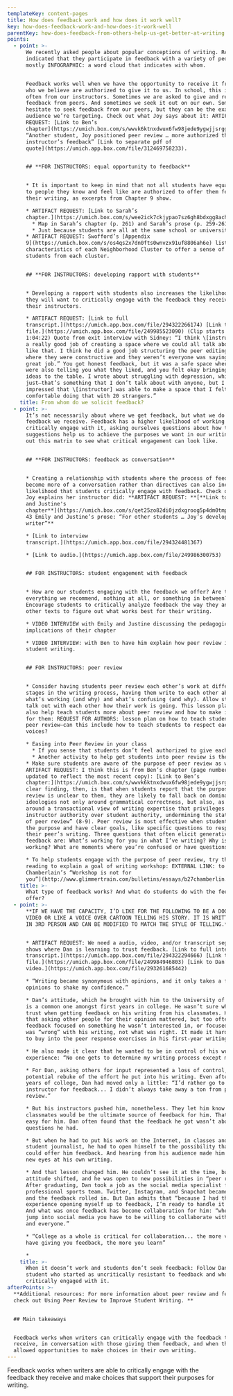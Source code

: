 ```yaml
---
templateKey: content-pages
title: How does feedback work and how does it work well?
key: how-does-feedback-work-and-how-does-it-work-well
parentKey: how-does-feedback-from-others-help-us-get-better-at-writing
points:
  - point: >-
      We recently asked people about popular conceptions of writing. Respondents
      indicated that they participate in feedback with a variety of people,
      mostly INFOGRAPHIC: a word cloud that indicates with whom.


      Feedback works well when we have the opportunity to receive it from people
      who we believe are authorized to give it to us. In school, this is most
      often from our instructors. Sometimes we are asked to give and receive
      feedback from peers. And sometimes we seek it out on our own. Sometimes we
      hesitate to seek feedback from our peers, but they can be the exact
      audience we’re targeting. Check out what Joy says about it: ARTIFACT
      REQUEST: [Link to Ben’s
      chapter](https://umich.box.com/s/wwvk6ktnxdwux6fw98jede9ygwjjsrgg): p. 70
      “Another student, Joy positioned peer review … more authorized than her
      instructor’s feedback” [Link to separate pdf of
      quote](https://umich.app.box.com/file/312469758233).


      ## **FOR INSTRUCTORS: equal opportunity to feedback**


      * It is important to keep in mind that not all students have equal access
      to people they know and feel like are authorized to offer them feedback on
      their writing, as excerpts from Chapter 9 show. 

      * ARTIFACT REQUEST: [Link to Sarah’s
      chapter.](https://umich.box.com/s/wee2ick7ckjypao7sz6gh8bdxgg8ach2)
        * Map in Sarah’s chapter (p. 261) and Sarah’s prose (p. 259-261 “NC data, as pictured … value of academic writing.” [Link to separate PDF of quote](https://umich.app.box.com/file/312469841656).
        * Just because students are all at the same school or university does not mean their experiences with feedback will be the same. 
      * ARTIFACT REQUEST: Swofford’s [Appendix
      9](https://umich.box.com/s/os4qs2x7dn0fts0wnvzx91uf8806ah6e) lists the
      characteristics of each Neighborhood Cluster to offer a sense of the
      students from each cluster.


      ## **FOR INSTRUCTORS: developing rapport with students**


      * Developing a rapport with students also increases the likelihood that
      they will want to critically engage with the feedback they receive from
      their instructors.

      * ARTIFACT REQUEST: [Link to full
      transcript.](https://umich.app.box.com/file/294322266174) [Link to audio
      file.](https://umich.app.box.com/file/249985523090) (Clip starts at
      1:04:22) Quote from exit interview with Sidney: “I think \[instructor] did
      a really good job of creating a space where we could all talk about things
      like that. I think he did a good job structuring the peer editing sessions
      where they were constructive and they weren’t everyone was saying, “Oh,
      great job.” You got honest feedback, but it was a safe space where people
      were also telling you what they liked, and you felt okay bringing big
      ideas to the table. I wrote about struggling with depression, which I was
      just—that’s something that I don’t talk about with anyone, but I was
      impressed that \[instructor] was able to make a space that I felt
      comfortable doing that with 20 strangers.”
    title: From whom do we solicit feedback?
  - point: >-
      It’s not necessarily about where we get feedback, but what we do with the
      feedback we receive. Feedback has a higher likelihood of working when we
      critically engage with it, asking ourselves questions about how the
      suggestions help us to achieve the purposes we want in our writing. Check
      out this matrix to see what critical engagement can look like.


      ## **FOR INSTRUCTORS: feedback as conversation**


      * Creating a relationship with students where the process of feedback can
      become more of a conversation rather than directives can also increase the
      likelihood that students critically engage with feedback. Check out what
      Joy explains her instructor did: **ARTIFACT REQUEST: **[**Link to Emily
      and Justine's
      chapter**](https://umich.box.com/s/qet25zo82di0jzdxgroog5p4dm0tmpkb)**: p.
      43 Emily and Justine’s prose: “For other students … Joy’s development as a
      writer”** 

      * [Link to interview
      transcript.](https://umich.app.box.com/file/294324481367) 

      * [Link to audio.](https://umich.app.box.com/file/249986300753)


      ## FOR INSTRUCTORS: student engagement with feedback


      * How are our students engaging with the feedback we offer? Are they doing
      everything we recommend, nothing at all, or something in between?
      Encourage students to critically analyze feedback the way they analyze
      other texts to figure out what works best for their writing.

      * VIDEO INTERVIEW with Emily and Justine discussing the pedagogical
      implications of their chapter

      * VIDEO INTERVIEW: with Ben to have him explain how peer review improves
      student writing.


      ## FOR INSTRUCTORS: peer review


      * Consider having students peer review each other’s work at different
      stages in the writing process, having them write to each other about
      what’s working (and why) and what’s confusing (and why). Allow students to
      talk out with each other how their work is going. This lesson plan may
      also help teach students more about peer review and how to make it work
      for them: REQUEST FOR AUTHORS: lesson plan on how to teach students how to
      peer review—can this include how to teach students to respect each others’
      voices?

      * Easing into Peer Review in your class
        * If you sense that students don’t feel authorized to give each other feedback, have them play the “what if” game. After reading a classmate’s essay they ask what would happen if …? For example, what if you changed the title? What if you moved this sentence to the beginning of the paragraph instead of the end?
        * Another activity to help get students into peer review is the eliminate 100 game: ask students to eliminate 100 words from their own or a classmate’s writing. 
      * Make sure students are aware of the purpose of peer review as well.
      ARTIFACT REQUEST: I think this is from Ben’s chapter (page numbers are
      updated to reflect the most recent copy): [Link to Ben’s
      chapter:](https://umich.box.com/s/wwvk6ktnxdwux6fw98jede9ygwjjsrgg) “A
      clear finding, then, is that when students report that the purpose of peer
      review is unclear to them, they are likely to fall back on dominant
      ideologies not only around grammatical correctness, but also, as I argue,
      around a transactional view of writing expertise that privileges
      instructor authority over student authority, undermining the stated goals
      of peer review” (8-9). Peer review is most effective when students know
      the purpose and have clear goals, like specific questions to respond to in
      their peer’s writing. Three questions that often elicit generative
      feedback are: What’s working for you in what I’ve writing? Why is it
      working? What are moments where you’re confused or have questions?

      * To help students engage with the purpose of peer review, try this
      reading to explain a goal of writing workshop: EXTERNAL LINK: to [Jeremiah
      Chamberlain’s “Workshop is not for
      you”](http://www.glimmertrain.com/bulletins/essays/b27chamberlin.php)
    title: >-
      What type of feedback works? And what do students do with the feedback we
      offer?
  - point: >-
      **IF WE HAVE THE CAPACITY, I’D LIKE FOR THE FOLLOWING TO BE A DOODLEY
      VIDEO OR LIKE A VOICE OVER CARTOON TELLING HIS STORY. IT IS WRITTEN BELOW
      IN 3RD PERSON AND CAN BE MODIFIED TO MATCH THE STYLE OF TELLING.**


      * ARTIFACT REQUEST: We need a audio, video, and/or transcript segment that
      shows where Dan is learning to trust feedback. [Link to full interview
      transcript.](https://umich.app.box.com/file/294322294666) [Link to audio
      file.](https://umich.app.box.com/file/249984946803) [Link to Dan’s
      video.](https://umich.app.box.com/file/293261685442) 

      * “Writing became synonymous with opinions, and it only takes a few bad
      opinions to shake my confidence.”

      * Dan’s attitude, which he brought with him to the University of Michigan,
      is a common one amongst first years in college. He wasn’t sure who to
      trust when getting feedback on his writing from his classmates. He knew
      that asking other people for their opinion mattered, but too often the
      feedback focused on something he wasn’t interested in, or focused on what
      was “wrong” with his writing, not what was right. It made it hard for him
      to buy into the peer response exercises in his first-year writing course.

      * He also made it clear that he wanted to be in control of his writing
      experience: “No one gets to determine my writing process except myself.” 

      * For Dan, asking others for input represented a loss of control, and a
      potential rebuke of the effort he put into his writing. Even after four
      years of college, Dan had moved only a little: “I’d rather go to the
      instructor for feedback... I didn’t always take away a ton from peer
      review.”

      * But his instructors pushed him, nonetheless. They let him know that his
      classmates would be the ultimate source of feedback for him. That wasn’t
      easy for him. Dan often found that the feedback he got wasn’t about the
      questions he had. 

      * But when he had to put his work on the Internet, in classes and as a
      student journalist, he had to open himself to the possibility that anyone
      could offer him feedback. And hearing from his audience made him look with
      new eyes at his own writing.

      * And that lesson changed him. He couldn’t see it at the time, but his
      attitude shifted, and he was open to new possibilities in “peer review.”
      After graduating, Dan took a job as the social media specialist for a
      professional sports team. Twitter, Instagram, and Snapchat became his job,
      and the feedback rolled in. But Dan admits that “because I had that
      experience opening myself up to feedback, I’m ready to handle it today.”
      And what was once feedback has become collaboration for him: “when you
      jump into social media you have to be willing to collaborate with anyone
      and everyone.”

      * “College as a whole is critical for collaboration... the more voices you
      have giving you feedback, the more you learn”

      *
    title: >-
      When it doesn’t work and students don’t seek feedback: Follow Dan, a
      student who started as uncritically resistant to feedback and who became
      critically engaged with it.
afterPoints: >-
  **Additional resources: For more information about peer review and feedback,
  check out Using Peer Review to Improve Student Writing. **


  ## Main takeaways


  Feedback works when writers can critically engage with the feedback they
  receive, in conversation with those giving them feedback, and when they are
  allowed opportunities to make choices in their own writing.
---
```


Feedback works when writers are able to critically engage with the feedback they receive and make choices that support their purposes for writing.
